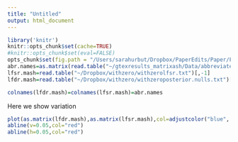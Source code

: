 ```yaml
---
title: "Untitled"
output: html_document
---
```



```r
library('knitr')
knitr::opts_chunk$set(cache=TRUE)
#knitr::opts_chunk$set(eval=FALSE)
opts_chunk$set(fig.path = "/Users/sarahurbut/Dropbox/PaperEdits/Paper/Figures/") 
abr.names=as.matrix(read.table("~/gtexresults_matrixash/Data/abbreviate.names.txt")[,2])
lfsr.mash=read.table("~/Dropbox/withzero/withzerolfsr.txt")[,-1]
lfdr.mash=read.table("~/Dropbox/withzero/withzeroposterior.nulls.txt")[,-1]

colnames(lfdr.mash)=colnames(lfsr.mash)=abr.names

```

Here we show variation

```r
plot(as.matrix(lfdr.mash),as.matrix(lfsr.mash),col=adjustcolor("blue", alpha=0.1), pch=16,main="LFSR vs LFDR",ylab="LFSR",xlab="LFDR")
abline(v=0.05,col="red")
abline(h=0.05,col="red")
```


